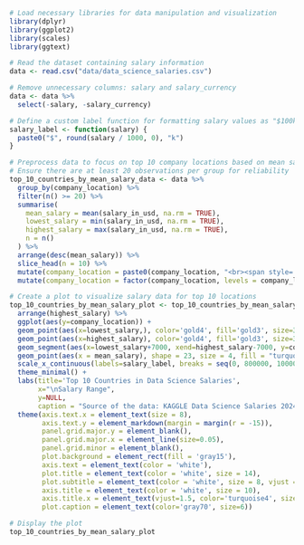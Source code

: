 ```r
# Load necessary libraries for data manipulation and visualization
library(dplyr)
library(ggplot2)
library(scales)
library(ggtext)
```

```r
# Read the dataset containing salary information
data <- read.csv("data/data_science_salaries.csv")
```

```r
# Remove unnecessary columns: salary and salary_currency
data <- data %>%
  select(-salary, -salary_currency)
```

```r
# Define a custom label function for formatting salary values as "$100k"
salary_label <- function(salary) {
  paste0("$", round(salary / 1000, 0), "k")
}
```

```r
# Preprocess data to focus on top 10 company locations based on mean salary
# Ensure there are at least 20 observations per group for reliability
top_10_countries_by_mean_salary_data <- data %>%
  group_by(company_location) %>%
  filter(n() >= 20) %>%
  summarise(
    mean_salary = mean(salary_in_usd, na.rm = TRUE),
    lowest_salary = min(salary_in_usd, na.rm = TRUE),
    highest_salary = max(salary_in_usd, na.rm = TRUE),
    n = n()
  ) %>%
  arrange(desc(mean_salary)) %>%
  slice_head(n = 10) %>%
  mutate(company_location = paste0(company_location, "<br><span style='font-size:5pt;'>from ", n, " salaries</span>")) %>%
  mutate(company_location = factor(company_location, levels = company_location[order(mean_salary)]))
```

```r
# Create a plot to visualize salary data for top 10 locations
top_10_countries_by_mean_salary_plot <- top_10_countries_by_mean_salary_data %>%
  arrange(highest_salary) %>%
  ggplot(aes(y=company_location)) +
  geom_point(aes(x=lowest_salary,), color='gold4', fill='gold3', size=3, shape=21) +
  geom_point(aes(x=highest_salary), color='gold4', fill='gold3', size=3, shape=21) +
  geom_segment(aes(x=lowest_salary+7000, xend=highest_salary-7000, y=company_location, yend=company_location), color='gold4') +
  geom_point(aes(x = mean_salary), shape = 23, size = 4, fill = "turquoise4", color='turquoise3') +
  scale_x_continuous(labels=salary_label, breaks = seq(0, 800000, 100000), limits=c(0, 800000)) +
  theme_minimal() +
  labs(title='Top 10 Countries in Data Science Salaries',
       x="\nSalary Range",
       y=NULL,
       caption = "Source of the data: KAGGLE Data Science Salaries 2024") +
  theme(axis.text.x = element_text(size = 8), 
        axis.text.y = element_markdown(margin = margin(r = -15)),
        panel.grid.major.y = element_blank(),
        panel.grid.major.x = element_line(size=0.05),
        panel.grid.minor = element_blank(),
        plot.background = element_rect(fill = 'gray15'),
        axis.text = element_text(color = 'white'),
        plot.title = element_text(color = 'white', size = 14),
        plot.subtitle = element_text(color = 'white', size = 8, vjust = 2),
        axis.title = element_text(color = 'white', size = 10),
        axis.title.x = element_text(vjust=1.5, color='turquoise4', size = 8),
        plot.caption = element_text(color='gray70', size=6))
```

```r
# Display the plot
top_10_countries_by_mean_salary_plot
```